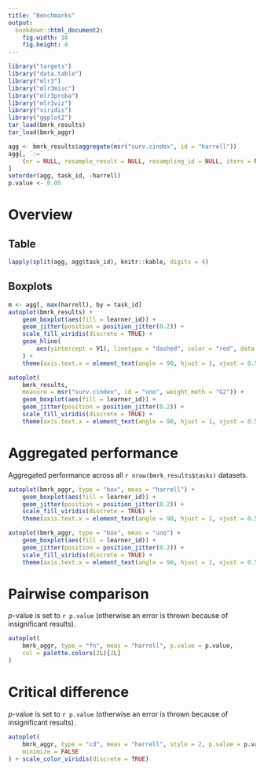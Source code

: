 ```yaml
---
title: "Benchmarks"
output:
  bookdown::html_document2:
    fig.width: 18
    fig.height: 8
---
```


```r
library("targets")
library("data.table")
library("mlr3")
library("mlr3misc")
library("mlr3proba")
library("mlr3viz")
library("viridis")
library("ggplot2")
tar_load(bmrk_results)
tar_load(bmrk_aggr)

agg <- bmrk_results$aggregate(msr("surv.cindex", id = "harrell"))
agg[, `:=`
    (nr = NULL, resample_result = NULL, resampling_id = NULL, iters = NULL)
]
setorder(agg, task_id, -harrell)
p.value <- 0.05
```

# Overview

## Table

```r
lapply(split(agg, agg$task_id), knitr::kable, digits = 4)
```

## Boxplots

```r
m <- agg[, max(harrell), by = task_id]
autoplot(bmrk_results) +
    geom_boxplot(aes(fill = learner_id)) +
    geom_jitter(position = position_jitter(0.2)) +
    scale_fill_viridis(discrete = TRUE) +
    geom_hline(
        aes(yintercept = V1), linetype = "dashed", color = "red", data = m
    ) +
    theme(axis.text.x = element_text(angle = 90, hjust = 1, vjust = 0.5))
```

```r
autoplot(
    bmrk_results,
    measure = msr("surv.cindex", id = "uno", weight_meth = "G2")) +
    geom_boxplot(aes(fill = learner_id)) +
    geom_jitter(position = position_jitter(0.2)) +
    scale_fill_viridis(discrete = TRUE) +
    theme(axis.text.x = element_text(angle = 90, hjust = 1, vjust = 0.5))
```

# Aggregated performance

Aggregated performance across all `r nrow(bmrk_results$tasks)` datasets.

```r
autoplot(bmrk_aggr, type = "box", meas = "harrell") +
    geom_boxplot(aes(fill = learner_id)) +
    geom_jitter(position = position_jitter(0.2)) +
    scale_fill_viridis(discrete = TRUE) +
    theme(axis.text.x = element_text(angle = 90, hjust = 1, vjust = 0.5))
```

```r
autoplot(bmrk_aggr, type = "box", meas = "uno") +
    geom_boxplot(aes(fill = learner_id)) +
    geom_jitter(position = position_jitter(0.2)) +
    scale_fill_viridis(discrete = TRUE) +
    theme(axis.text.x = element_text(angle = 90, hjust = 1, vjust = 0.5))
```

# Pairwise comparison

*p*-value is set to `r p.value`
(otherwise an error is thrown because of insignificant results).

```r
autoplot(
    bmrk_aggr, type = "fn", meas = "harrell", p.value = p.value,
    col = palette.colors(2L)[2L]
)
```

# Critical difference

*p*-value is set to `r p.value`
(otherwise an error is thrown because of insignificant results).

```r
autoplot(
    bmrk_aggr, type = "cd", meas = "harrell", style = 2, p.value = p.value,
    minimize = FALSE
) + scale_color_viridis(discrete = TRUE)
```
